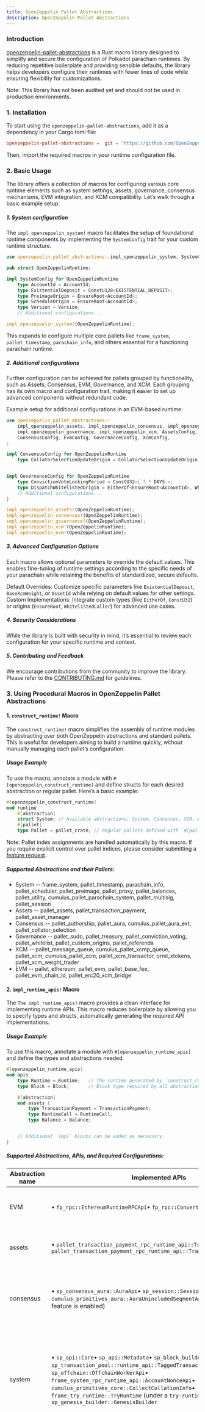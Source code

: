 ```yaml
---
title: OpenZeppelin Pallet Abstractions
description: OpenZeppelin Pallet Abstractions
---
```


### Introduction

[openzeppelin-pallet-abstractions](https://github.com/OpenZeppelin/openzeppelin-pallet-abstractions) is a Rust macro library designed to simplify and secure the configuration of Polkadot parachain runtimes. By reducing repetitive boilerplate and providing sensible defaults, the library helps developers configure their runtimes with fewer lines of code while ensuring flexibility for customizations.

Note: This library has not been audited yet and should not be used in production environments.

### 1. Installation
To start using the `openzeppelin-pallet-abstractions`, add it as a dependency in your Cargo.toml file:
```toml
openzeppelin-pallet-abstractions =  git = "https://github.com/OpenZeppelin/openzeppelin-pallet-abstractions", tag = "v0.1.0"
```
Then, import the required macros in your runtime configuration file.

### 2. Basic Usage

The library offers a collection of macros for configuring various core runtime elements such as system settings, assets, governance, consensus mechanisms, EVM integration, and XCM compatibility. Let’s walk through a basic example setup:

##### 1. System configuration
The `impl_openzeppelin_system!` macro facilitates the setup of foundational runtime components by implementing the `SystemConfig` trait for your custom runtime structure.
```rust
use openzeppelin_pallet_abstractions::impl_openzeppelin_system, SystemConfig;

pub struct OpenZeppelinRuntime;

impl SystemConfig for OpenZeppelinRuntime
    type AccountId = AccountId;
    type ExistentialDeposit = ConstU128<EXISTENTIAL_DEPOSIT>;
    type PreimageOrigin = EnsureRoot<AccountId>;
    type ScheduleOrigin = EnsureRoot<AccountId>;
    type Version = Version;
    // Additional configurations...

impl_openzeppelin_system!(OpenZeppelinRuntime);
```
This expands to configure multiple core pallets like `frame_system`, `pallet_timestamp`, `parachain_info`, and others essential for a functioning parachain runtime.

##### 2. Additional configurations

Further configuration can be achieved for pallets grouped by functionality, such as Assets, Consensus, EVM, Governance, and XCM. Each grouping has its own macro and configuration trait, making it easier to set up advanced components without redundant code.

Example setup for additional configurations in an EVM-based runtime:
```rust
use openzeppelin_pallet_abstractions::
    impl_openzeppelin_assets, impl_openzeppelin_consensus, impl_openzeppelin_evm,
    impl_openzeppelin_governance, impl_openzeppelin_xcm, AssetsConfig,
    ConsensusConfig, EvmConfig, GovernanceConfig, XcmConfig,
;

impl ConsensusConfig for OpenZeppelinRuntime
    type CollatorSelectionUpdateOrigin = CollatorSelectionUpdateOrigin;


impl GovernanceConfig for OpenZeppelinRuntime
    type ConvictionVoteLockingPeriod = ConstU32<{ 7 * DAYS >;
    type DispatchWhitelistedOrigin = EitherOf<EnsureRoot<AccountId>, WhitelistedCaller>;
    // Additional configurations...
}

impl_openzeppelin_assets!(OpenZeppelinRuntime);
impl_openzeppelin_consensus!(OpenZeppelinRuntime);
impl_openzeppelin_governance!(OpenZeppelinRuntime);
impl_openzeppelin_xcm!(OpenZeppelinRuntime);
impl_openzeppelin_evm!(OpenZeppelinRuntime);
```

##### 3. Advanced Configuration Options

Each macro allows optional parameters to override the default values. This enables fine-tuning of runtime settings according to the specific needs of your parachain while retaining the benefits of standardized, secure defaults.

Default Overrides: Customize specific parameters like `ExistentialDeposit`, `BaseXcmWeight`, or `AssetId` while relying on default values for other settings.
Custom Implementations: Integrate custom types (like `EitherOf`, `ConstU32`) or origins (`EnsureRoot`, `WhitelistedCaller`) for advanced use cases.

##### 4. Security Considerations

While the library is built with security in mind, it’s essential to review each configuration for your specific runtime and context.

##### 5. Contributing and Feedback
We encourage contributions from the community to improve the library. Please refer to the [CONTRIBUTING.md](https://github.com/OpenZeppelin/openzeppelin-pallet-abstractions/blob/main/CONTRIBUTING.MD) for guidelines.

### 3. Using Procedural Macros in OpenZeppelin Pallet Abstractions

#### 1. `construct_runtime!` Macro

The `construct_runtime!` macro simplifies the assembly of runtime modules by abstracting over both OpenZeppelin abstractions and standard pallets. This is useful for developers aiming to build a runtime quickly, without manually managing each pallet’s configuration.

##### Usage Example

To use the macro, annotate a module with `#[openzeppelin_construct_runtime]` and define structs for each desired abstraction or regular pallet. Here’s a basic example:
```rust
#[openzeppelin_construct_runtime]
mod runtime
    #[abstraction]
    struct System; // Available abstractions: System, Consensus, XCM, Assets, Governance, EVM.
    #[pallet]
    type Pallet = pallet_crate; // Regular pallets defined with `#[pallet]` mimic the `construct_runtime!` structure.

```
Note: Pallet index assignments are handled automatically by this macro. If you require explicit control over pallet indices, please consider submitting a [feature request](https://github.com/OpenZeppelin/openzeppelin-pallet-abstractions/issues).

##### Supported Abstractions and their Pallets:
* System -- frame_system, pallet_timestamp, parachain_info, pallet_scheduler, pallet_preimage, pallet_proxy, pallet_balances, pallet_utility, cumulus_pallet_parachain_system, pallet_multisig, pallet_session
* Assets -- pallet_assets, pallet_transaction_payment, pallet_asset_manager
* Consensus -- pallet_authorship, pallet_aura, cumulus_pallet_aura_ext, pallet_collator_selection
* Governance -- pallet_sudo, pallet_treasury, pallet_conviction_voting, pallet_whitelist, pallet_custom_origins, pallet_referenda
* XCM -- pallet_message_queue, cumulus_pallet_xcmp_queue, pallet_xcm, cumulus_pallet_xcm, pallet_xcm_transactor, orml_xtokens, pallet_xcm_weight_trader
* EVM -- pallet_ethereum, pallet_evm, pallet_base_fee, pallet_evm_chain_id, pallet_erc20_xcm_bridge

#### 2. `impl_runtime_apis!` Macro

The `The impl_runtime_apis!` macro provides a clean interface for implementing runtime APIs. This macro reduces boilerplate by allowing you to specify types and structs, automatically generating the required API implementations.

##### Usage Example

To use this macro, annotate a module with `#[openzeppelin_runtime_apis]` and define the types and abstractions needed.

```rust
#[openzeppelin_runtime_apis]
mod apis
    type Runtime = Runtime;   // The runtime generated by `construct_runtime!`
    type Block = Block;       // Block type required by all abstractions

    #[abstraction]
    mod assets {
        type TransactionPayment = TransactionPayment;
        type RuntimeCall = RuntimeCall;
        type Balance = Balance;


    // Additional `impl` blocks can be added as necessary.
}
```

##### Supported Abstractions, APIs, and Required Configurations:
| Abstraction name | Implemented APIs | Required configs |
| --- | --- | --- |
| EVM | • `fp_rpc::EthereumRuntimeRPCApi`• `fp_rpc::ConvertTransactionRuntimeApi` | • `RuntimeCall` -- runtime call generated by `construct_runtime` macro• `Executive` -- `frame_executive::Executive` specification used by parachain system• `Ethereum` -- `pallet_ethereum` pallet struct generated by `construct_runtime` macro |
| assets | • `pallet_transaction_payment_rpc_runtime_api::TransactionPaymentApi`• `pallet_transaction_payment_rpc_runtime_api::TransactionPaymentCallApi` | • `TransactionPayment` -- `pallet_transaction_payment` struct pallet generated by `construct_runtime` macro• `RuntimeCall` -- runtime call generated by `construct_runtime` macro• `Balance` -- type used for balance specification (e.g., in `pallet_balances` config) |
| consensus | • `sp_consensus_aura::AuraApi`• `sp_session::SessionKeys`• `cumulus_primitives_aura::AuraUnincludedSegmentApi` (if `async-backing` feature is enabled) | • `SessionKeys` -- struct generated by `impl_opaque_keys` macro• `Aura` -- `pallet_aura` struct pallet generated by `construct_runtime` macro (only if `async-backing` feature is not enabled)• `SlotDuration` -- constant used for slot duration definition (only if `async-backing` feature is enabled)• `ConsensusHook` -- type used in `cumulus_pallet_parachain_system::Config::ConsensusHook` (only if `async-backing` feature is enabled) |
| system | • `sp_api::Core`• `sp_api::Metadata`• `sp_block_builder::BlockBuilder`• `sp_transaction_pool::runtime_api::TaggedTransactionQueue`• `sp_offchain::OffchainWorkerApi`• `frame_system_rpc_runtime_api::AccountNonceApi`• `cumulus_primitives_core::CollectCollationInfo`• `frame_try_runtime::TryRuntime` (under a `try-runtime` feature)• `sp_genesis_builder::GenesisBuilder` | • `Executive` -- `frame_executive::Executive` specification used by parachain system• `System` -- `frame_system` pallet struct generated by `construct_runtime` macro• `ParachainSystem` -- `cumulus_pallet_parachain_system` pallet struct generated by `construct_runtime` macro• `RuntimeVersion` -- runtime version, generated by `sp_version::runtime_version`• `AccountId` -- account id type specified in `frame_system::Config`• `Nonce` -- nonce type specified in `frame_system::Config`• `RuntimeGenesisConfig` -- type generated by `construct_runtime` macro• `RuntimeBlockWeights` -- type implementing `Get<BlockWeights>`, often built by `BlockWeights::builder` |
| benchmarks | • `frame_benchmarking::Benchmark` (under `runtime-benchmarks` feature) | • `Assets` -- `pallet_assets` pallet struct generated by `construct_runtime` macro• `AssetManager` -- `pallet_asset_manager` pallet struct generated by `construct_runtime` macro• `AssetType` -- struct describing foreign assets in XCM configuration• `RuntimeOrigin` -- type generated by `construct_runtime` macro• `RelayLocation` -- `Location` type pointing to the relaychain• `System` -- `frame_system` pallet struct generated by `construct_runtime` macro• `ParachainSystem` -- `cumulus_pallet_parachain_system` pallet struct generated by `construct_runtime` macro• `ExistentialDeposit` -- type describing existential deposit• `AssetId` -- type describing internal asset id• `XCMConfig` -- struct implementing `xcm_executor::Config`, generated by XCM abstraction as `XcmExecutorConfig`• `AccountId` -- account id type specified in `frame_system::Config`• `Cents` -- constant representing 1/100 of the native token• `FeeAssetId` -- asset for XCM fees, generated by XCM abstraction• `TransactionByteFee` -- fee per byte of data, generated by assets abstraction• `Address` -- type describing address format for accounts• `Balances` -- `pallet_balances` pallet struct generated by `construct_runtime` macro |
This macro allows for clear modularization of APIs, facilitating easier maintenance and extension of runtime functionalities.
